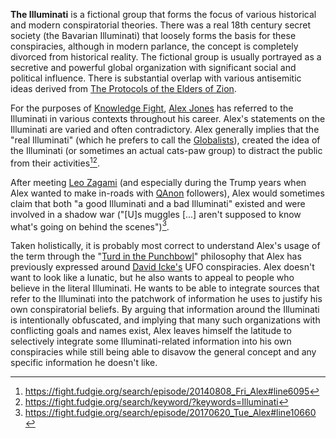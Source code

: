 '''The Illuminati''' is a fictional group that forms the focus of various historical and modern conspiratorial theories. There was a real 18th century secret society (the Bavarian Illuminati) that loosely forms the basis for these conspiracies, although in modern parlance, the concept is completely divorced from historical reality. The fictional group is usually portrayed as a secretive and powerful global organization with significant social and political influence. There is substantial overlap with various antisemitic ideas derived from [[The Protocols of the Elders of Zion]].

For the purposes of [[Knowledge Fight]], [[Alex Jones]] has referred to the Illuminati in various contexts throughout his career. Alex's statements on the Illuminati are varied and often contradictory. Alex generally implies that the "real Illuminati" (which he prefers to call the [[Globalists]]), created the idea of the Illuminati (or sometimes an actual cats-paw group) to distract the public from their activities<ref>https://fight.fudgie.org/search/episode/20140808_Fri_Alex#line6095</ref><ref>https://fight.fudgie.org/search/keyword/?keywords=Illuminati</ref>.

After meeting [[Leo Zagami]] (and especially during the Trump years when Alex wanted to make in-roads with [[QAnon]] followers), Alex would sometimes claim that both "a good Illuminati and a bad Illuminati" existed and were involved in a shadow war ("[U]s muggles [...] aren't supposed to know what's going on behind the scenes")<ref>https://fight.fudgie.org/search/episode/20170620_Tue_Alex#line10660</ref>.

Taken holistically, it is probably most correct to understand Alex's usage of the term through the "[[Turd in the Punchbowl]]" philosophy that Alex has previously expressed around [[David Icke|David Icke's]] UFO conspiracies. Alex doesn't want to look like a lunatic, but he also wants to appeal to people who believe in the literal Illuminati. He wants to be able to integrate sources that refer to the Illuminati into the patchwork of information he uses to justify his own conspiratorial beliefs. By arguing that information around the Illuminati is intentionally obfuscated, and implying that many such organizations with conflicting goals and names exist, Alex leaves himself the latitude to selectively integrate some Illuminati-related information into his own conspiracies while still being able to disavow the general concept and any specific information he doesn't like.
